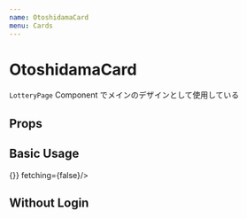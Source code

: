 ```yaml
---
name: OtoshidamaCard
menu: Cards
---
```



# OtoshidamaCard

`LotteryPage` Component でメインのデザインとして使用している

## Props

<Props of={OtoshidamaCard}/>

## Basic Usage

<Playground>
  <div style={{margin: '30px', width: '100%', height: '100vh'}}>
    <OtoshidamaCard login={() => {}} fetching={false}/>
  </div>
</Playground>

## Without Login

<Playground>
  <div style={{margin: '30px', width: '100%', height: '100vh'}}>
    <OtoshidamaCard />
  </div>
</Playground>
